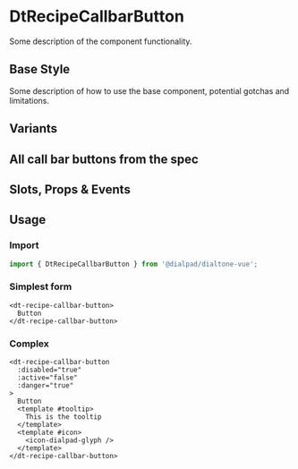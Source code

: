 
# DtRecipeCallbarButton

<Subtitle>
  Some description of the component functionality.
</Subtitle>

## Base Style

Some description of how to use the base component, potential gotchas and limitations.

<Canvas>
  <Story id="recipes-buttons-dtrecipecallbarbutton--default" />
</Canvas>

## Variants

<Canvas>
  <Story id="recipes-buttons-dtrecipecallbarbutton--variants" />
</Canvas>

## All call bar buttons from the spec

<Canvas>
  <Story id="recipes-buttons-dtrecipecallbarbutton--callbar" />
</Canvas>

## Slots, Props & Events

<ArgsTable story={PRIMARY_STORY} />

## Usage

### Import

```jsx
import { DtRecipeCallbarButton } from '@dialpad/dialtone-vue';
```

### Simplest form

```vue
<dt-recipe-callbar-button>
  Button
</dt-recipe-callbar-button>
```

### Complex

```vue
<dt-recipe-callbar-button
  :disabled="true"
  :active="false"
  :danger="true"
>
  Button
  <template #tooltip>
    This is the tooltip
  </template>
  <template #icon>
    <icon-dialpad-glyph />
  </template>
</dt-recipe-callbar-button>
```
